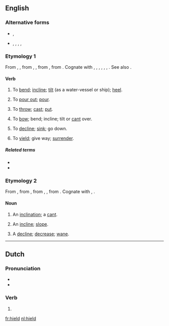 ==English==

===Alternative forms===
* {{l|en|heeld}}, {{l|en|heald}}
* {{l|en|heild}}, {{l|en|hild}}, {{l|en|hyld}}, {{l|en|held}}, {{l|en|helde}} {{qualifier|obsolete}}

===Etymology 1===
From {{etyl|enm|en}} {{term|heelden|lang=enm}}, {{term|helden|lang=enm}}, from {{etyl|ang|en}} {{term|hieldan|lang=ang}}, {{term|heldan||to lean, incline, slope, force downwards, bow or bend down|lang=ang}}, from {{etyl|gem-pro|en}} {{m|gem-pro|*halþijaną||to bend, incline, pour, empty}}, from {{etyl|ine-pro|en}} {{m|ine-pro|*kel-||to tilt, tip, incline}}. Cognate with {{etyl|nl|-}} {{term|hellen||to incline|lang=nl}}, {{etyl|nds|-}} {{term|hellen||to incline|lang=nds}}, {{etyl|gmh|-}} {{term|helden||to incline|lang=gmh}}, {{etyl|da|-}} {{term|hælde||to tilt, lean, slant, slope|lang=da}}, {{etyl|sv|-}} {{term|hälla||to tilt, pour|lang=sv}}, {{etyl|is|-}} {{term|halla||incline, lean sideways, heel over|lang=is}}, {{etyl|is|-}} {{term|hella||to pur|lang=is}}. See also {{l|en|heel}}.

====Verb====
{{en-verb}}

# {{context|transitive|lang=en}} To [[bend]]; [[incline]]; [[tilt]] (as a water-vessel or ship); [[heel]].
# {{context|transitive|lang=en}} To [[pour out]]; [[pour]].
# {{context|transitive|lang=en}} To [[throw]]; [[cast]]; [[put]].
# {{context|intransitive|lang=en}} To [[bow]]; bend; incline; tilt or [[cant]] over.
# {{context|intransitive|lang=en}} To [[decline]]; [[sink]]; go down.
# {{context|intransitive|lang=en}} To [[yield]]; give way; [[surrender]].

=====Related terms=====
* {{l|en|hade}}
* {{l|en|heel}}

===Etymology 2===
From {{etyl|enm|en}} {{term|held|lang=enm}}, from {{etyl|ang|en}} {{term|hielde||slope, declivity|lang=ang}}, from {{etyl|gem-pro|en}} {{m|gem-pro|*halþijōn}}, {{m|gem-pro|*halþijō||inclination, slope}}, from {{etyl|ine-pro|en}} {{m|ine-pro|*kel-||to tilt, tip, incline}}. Cognate with {{etyl|de|-}} {{term|Halde||slope|lang=de}}, {{etyl|da|-}} {{term|hæld||an incline, slope|lang=da}}. 

====Noun====
{{en-noun}}

# An [[inclination]]; a [[cant]].
# {{context|UK|_|dialectal|lang=en}} An [[incline]]; [[slope]].
# A [[decline]]; [[decrease]]; [[wane]].

----

==Dutch==

===Pronunciation===
* {{audio|Nl-hield.ogg|Audio|lang=nl}}
* {{rhymes|ilt|lang=nl}}

===Verb===
{{nl-verb-form}}

# {{nl-verb form of|n=sg|t=past|houden}}

[[fr:hield]]
[[nl:hield]]